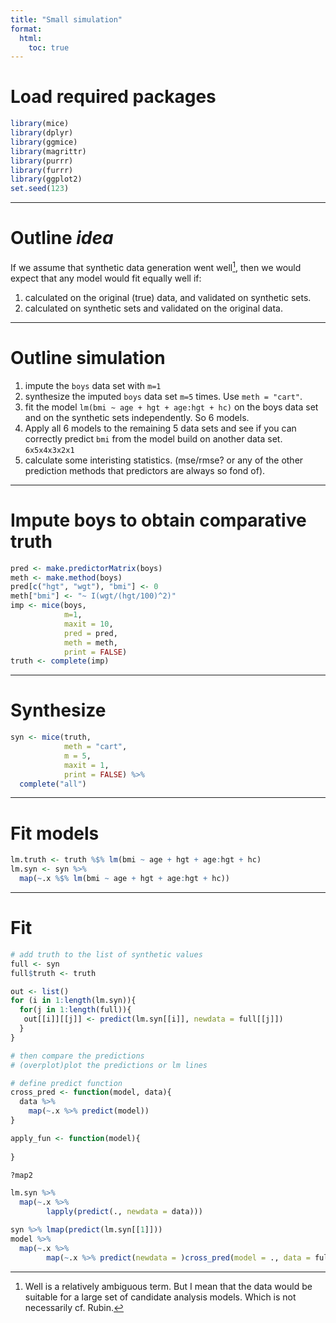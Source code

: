 ```yaml
---
title: "Small simulation"
format: 
  html: 
    toc: true
---
```


# Load required packages

```r
library(mice)
library(dplyr)
library(ggmice)
library(magrittr)
library(purrr)
library(furrr)
library(ggplot2)
set.seed(123)
```

---

# Outline *idea*
If we assume that synthetic data generation went well[^1], then we would expect that any model would fit equally well if:

1. calculated on the original (true) data, and validated on synthetic sets. 
2. calculated on synthetic sets and validated on the original data. 

[^1]: Well is a relatively ambiguous term. But I mean that the data would be suitable for a large set of candidate analysis models. Which is not necessarily cf. Rubin. 

---

# Outline simulation

1. impute the `boys` data set with `m=1`
2. synthesize the imputed `boys` data set `m=5` times. Use `meth = "cart"`.
3. fit the model `lm(bmi ~ age + hgt + age:hgt + hc)` on the boys data set and on the synthetic sets independently. So 6 models. 
4. Apply all 6 models to the remaining 5 data sets and see if you can correctly predict `bmi` from the model build on another data set. `6x5x4x3x2x1`
5. calculate some interisting statistics. (mse/rmse? or any of the other prediction methods that predictors are always so fond of). 

---

# Impute boys to obtain comparative truth
```r
pred <- make.predictorMatrix(boys)
meth <- make.method(boys)
pred[c("hgt", "wgt"), "bmi"] <- 0
meth["bmi"] <- "~ I(wgt/(hgt/100)^2)"
imp <- mice(boys, 
            m=1, 
            maxit = 10,
            pred = pred, 
            meth = meth, 
            print = FALSE)
truth <- complete(imp)
```


---

# Synthesize 

```r
syn <- mice(truth, 
            meth = "cart", 
            m = 5, 
            maxit = 1, 
            print = FALSE) %>% 
  complete("all")
```

---

# Fit models

```r
lm.truth <- truth %$% lm(bmi ~ age + hgt + age:hgt + hc)
lm.syn <- syn %>% 
  map(~.x %$% lm(bmi ~ age + hgt + age:hgt + hc))
```

---

# Fit
```r
# add truth to the list of synthetic values
full <- syn
full$truth <- truth

out <- list()
for (i in 1:length(lm.syn)){
  for(j in 1:length(full)){
   out[[i]][[j]] <- predict(lm.syn[[i]], newdata = full[[j]])
  }
}

# then compare the predictions
# (overplot)plot the predictions or lm lines

# define predict function
cross_pred <- function(model, data){
  data %>% 
    map(~.x %>% predict(model))
}

apply_fun <- function(model){
  
}

?map2

lm.syn %>% 
  map(~.x %>% 
        lapply(predict(., newdata = data)))

syn %>% lmap(predict(lm.syn[[1]]))
model %>% 
  map(~.x %>% 
        map(~.x %>% predict(newdata = )cross_pred(model = ., data = full)
```






